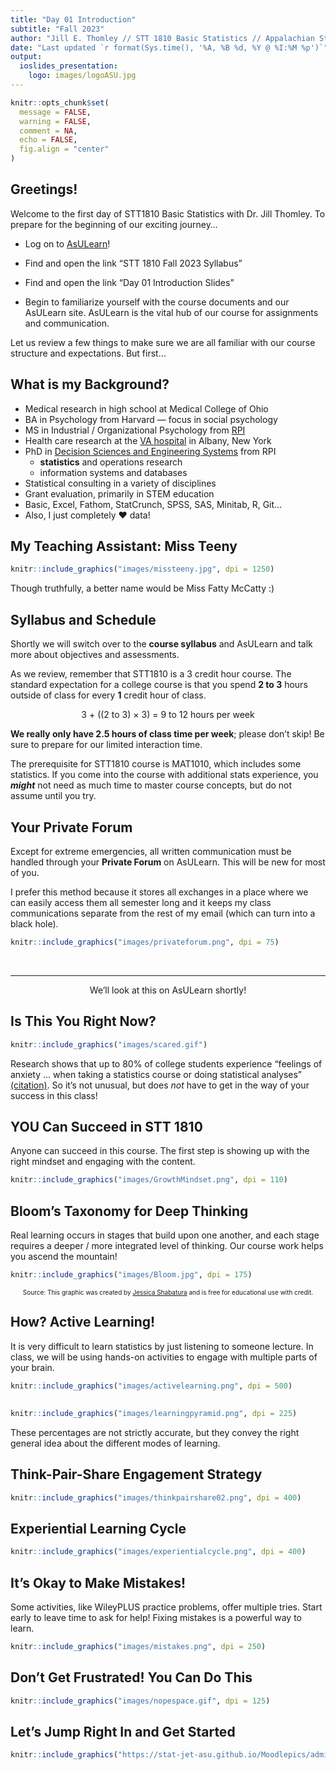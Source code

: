 ```yaml
---
title: "Day 01 Introduction"
subtitle: "Fall 2023"
author: "Jill E. Thomley // STT 1810 Basic Statistics // Appalachian State University"
date: "Last updated `r format(Sys.time(), '%A, %B %d, %Y @ %I:%M %p')`"
output: 
  ioslides_presentation:
    logo: images/logoASU.jpg
---
```


```r
knitr::opts_chunk$set(
  message = FALSE,
  warning = FALSE,
  comment = NA,
  echo = FALSE,
  fig.align = "center"
)
```

## Greetings!

Welcome to the first day of STT1810 Basic Statistics with Dr. Jill Thomley. To prepare for the beginning of our exciting journey...

* Log on to [AsULearn](https://asulearn.appstate.edu/)!

* Find and open the link "STT 1810 Fall 2023 Syllabus"

* Find and open the link "Day 01 Introduction Slides"

* Begin to familiarize yourself with the course documents and our AsULearn site. AsULearn is the vital hub of our course for assignments and communication.

Let us review a few things to make sure we are all familiar with our course structure and expectations. But first...


## What is my Background?

* Medical research in high school at Medical College of Ohio
* BA in Psychology from Harvard --- focus in social psychology
* MS in Industrial / Organizational Psychology from [RPI](https://www.rpi.edu/)
* Health care research at the [VA hospital](https://www.va.gov/directory/guide/facility.asp?id=1) in Albany, New York
* PhD in [Decision Sciences and Engineering Systems](https://ise.rpi.edu/programs/phd-decision-sciences-and-engineering-systems) from RPI
    * **statistics** and operations research
    * information systems and databases
* Statistical consulting in a variety of disciplines
* Grant evaluation, primarily in STEM education
* Basic, Excel, Fathom, StatCrunch, SPSS, SAS, Minitab, R, Git...
* Also, I just completely &hearts; data!


## My Teaching Assistant: Miss Teeny

```r
knitr::include_graphics("images/missteeny.jpg", dpi = 1250)
```

<p>Though truthfully, a better name would be Miss Fatty McCatty :)</p>


## Syllabus and Schedule

Shortly we will switch over to the **course syllabus** and AsULearn and talk more about objectives and assessments.

As we review, remember that STT1810 is a 3 credit hour course. The standard expectation for a college course is that you spend **2 to 3** hours outside of class for every **1** credit hour of class.

<p style="text-align: center;">3 + ((2 to 3) &times; 3) = 9 to 12 hours per week</p>

**We really only have 2.5 hours of class time per week**; please don't skip! Be sure to prepare for our limited interaction time.

The prerequisite for STT1810 course is MAT1010, which includes some statistics. If you come into the course with additional stats experience, you ***might*** not need as much time to master course concepts, but do not assume until you try. 


## Your Private Forum

Except for extreme emergencies, all written communication must be handled through your **Private Forum** on AsULearn. This will be new for most of you. 

I prefer this method because it stores all exchanges in a place where we can easily access them all semester long and it keeps my class communications separate from the rest of my email (which can turn into a black hole).

```r
knitr::include_graphics("images/privateforum.png", dpi = 75)
```

<p>&nbsp;</p>

<hr>

<p style = "text-align: center;">We'll look at this on AsULearn shortly!</p>


## Is This You Right Now?

```r
knitr::include_graphics("images/scared.gif")
```

Research shows that up to 80% of college students experience “feelings of anxiety ... when taking a statistics course or doing statistical analyses” [(citation)](https://psycnet.apa.org/fulltext/2019-01035-001.html). So it's not unusual, but does *not* have to get in the way of your success in this class!


## YOU Can Succeed in STT 1810

Anyone can succeed in this course. The first step is showing up with the right mindset and engaging with the content.

```r
knitr::include_graphics("images/GrowthMindset.png", dpi = 110)
```


## Bloom's Taxonomy for Deep Thinking

Real learning occurs in stages that build upon one another, and each stage requires a deeper / more integrated level of thinking. Our course work helps you ascend the mountain!

```r
knitr::include_graphics("images/Bloom.jpg", dpi = 175)
```

<p style="text-align:center; font-size: 10px;">Source: This graphic was created by [Jessica Shabatura](https://tips.uark.edu/using-blooms-taxonomy/) and is free for educational use with credit.</p>


## How? Active Learning!

It is very difficult to learn statistics by just listening to someone lecture. In class, we will be using hands-on activities to engage with multiple parts of your brain.

```r
knitr::include_graphics("images/activelearning.png", dpi = 500)
```


## 

```r
knitr::include_graphics("images/learningpyramid.png", dpi = 225)
```

These percentages are not strictly accurate, but they convey the right general idea about the different modes of learning.


## Think-Pair-Share Engagement Strategy

```r
knitr::include_graphics("images/thinkpairshare02.png", dpi = 400)
```


## Experiential Learning Cycle

```r
knitr::include_graphics("images/experientialcycle.png", dpi = 400)
```


## It's Okay to Make Mistakes!

Some activities, like WileyPLUS practice problems, offer multiple tries. Start early to leave time to ask for help! Fixing mistakes is a powerful way to learn.

```r
knitr::include_graphics("images/mistakes.png", dpi = 250)
```


## Don't Get Frustrated! You Can Do This

```r
knitr::include_graphics("images/nopespace.gif", dpi = 125)
```


## Let's Jump Right In and Get Started

```r
knitr::include_graphics("https://stat-jet-asu.github.io/Moodlepics/admin/swimmingindata.jpg")
```
